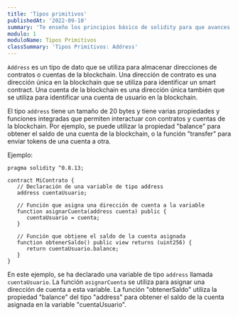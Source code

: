 ```yaml
---
title: 'Tipos primitivos'
publishedAt: '2022-09-10'
summary: 'Te enseño los principios básico de solidity para que avances en tu carrera profesional'
modulo: 1
moduloName: Tipos Primitivos
classSummary: 'Tipos Primitivos: Address'
---
```


```Address``` es un tipo de dato que se utiliza para almacenar direcciones de contratos o cuentas de la blockchain. Una dirección de contrato es una dirección única en la blockchain que se utiliza para identificar un smart contract. Una cuenta de la blockchain es una dirección única también que se utiliza para identificar una cuenta de usuario en la blockchain.

El tipo ```address``` tiene un tamaño de <Tooltip message="Ejemplo: 0x0000000000000000000000000000000000000000">20 bytes</Tooltip> y tiene varias propiedades y funciones integradas que permiten interactuar con contratos y cuentas de la blockchain. Por ejemplo, se puede utilizar la propiedad "balance" para obtener el saldo de una cuenta de la blockchain, o la función "transfer" para enviar tokens de una cuenta a otra.

Ejemplo:

```solidity:Solidity
pragma solidity ^0.8.13;

contract MiContrato {
   // Declaración de una variable de tipo address
   address cuentaUsuario;

   // Función que asigna una dirección de cuenta a la variable
   function asignarCuenta(address cuenta) public {
      cuentaUsuario = cuenta;
   }

   // Función que obtiene el saldo de la cuenta asignada
   function obtenerSaldo() public view returns (uint256) {
      return cuentaUsuario.balance;
   }
}
```

En este ejemplo, se ha declarado una variable de tipo ```address``` llamada ```cuentaUsuario```. La función ```asignarCuenta``` se utiliza para asignar una dirección de cuenta a esta variable. La función "obtenerSaldo" utiliza la propiedad "balance" del tipo "address" para obtener el saldo de la cuenta asignada en la variable "cuentaUsuario".
